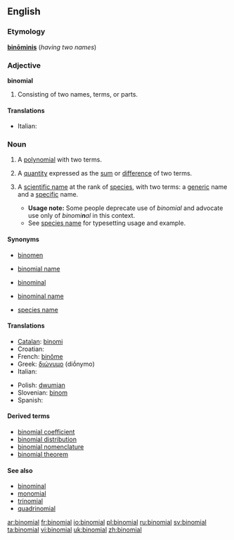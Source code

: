 {{wikipedia|Binominal nomenclature}}
==English==

===Etymology===
{{L.}} '''[[binominis|binōminis]]''' (''having two names'')

===Adjective===
'''binomial'''

# Consisting of two names, terms,  or parts.

====Translations====
{{top}}
* Italian: {{t+|it|binomiale|m}}
{{mid}}
{{bottom}}

===Noun===
{{en-noun}}

# {{algebra}} A [[polynomial]] with two terms.
# {{algebra}} A [[quantity]] expressed as the [[sum]] or [[difference]] of two terms.
# {{context|biology|taxonomy}} A [[scientific name]] at the rank of [[species]], with two terms: a [[generic]] name and a [[specific]] name.
#*'''Usage note:''' Some people deprecate use of ''binomial'' and advocate use only of ''binomi'''n'''al'' in this context.
#*See [[species name]] for typesetting usage and example.

====Synonyms====
*{{context|biology|taxonomy}} [[binomen]]
*{{context|biology|taxonomy}} [[binomial name]]
*{{context|biology|taxonomy}} [[binominal]]
*{{context|biology|taxonomy}} [[binominal name]]
*{{context|biology|taxonomy}} [[species name]]

====Translations====
{{top}}
* [[Catalan]]: [[binomi]] {{m}}
* Croatian: {{t-|hr|binom|m}}
* French: [[binôme]] {{m}}
* Greek: [[διώνυμο]] (diṓnymo) {{m}}
* Italian: {{t+|it|binomio|m}}
{{mid}}
* Polish: [[dwumian]] {{m}}
* Slovenian: [[binom]] {{m}}
* Spanish: {{t+|es|binomio|m}}
{{bottom}}

====Derived terms====
*[[binomial coefficient]]
*[[binomial distribution]]
*[[binomial nomenclature]]
*[[binomial theorem]]

====See also====
*[[binominal]]
*[[monomial]]
*[[trinomial]]
*[[quadrinomial]]

[[ar:binomial]]
[[fr:binomial]]
[[io:binomial]]
[[pl:binomial]]
[[ru:binomial]]
[[sv:binomial]]
[[ta:binomial]]
[[vi:binomial]]
[[uk:binomial]]
[[zh:binomial]]